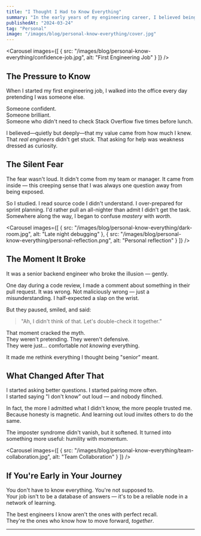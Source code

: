 ```yaml
---
title: "I Thought I Had to Know Everything"
summary: "In the early years of my engineering career, I believed being valuable meant being all-knowing. It took time—and failure—to unlearn that myth."
publishedAt: "2024-03-24"
tag: "Personal"
image: "/images/blog/personal-know-everything/cover.jpg"
---
```


<Carousel
  images={[
    { src: "/images/blog/personal-know-everything/confidence-job.jpg", alt: "First Engineering Job" }
  ]}
/>

## The Pressure to Know

When I started my first engineering job, I walked into the office every day pretending I was someone else.

Someone confident.  
Someone brilliant.  
Someone who didn't need to check Stack Overflow five times before lunch.

I believed—quietly but deeply—that my value came from how much I knew. That *real engineers* didn't get stuck. That asking for help was weakness dressed as curiosity.

## The Silent Fear

The fear wasn't loud. It didn't come from my team or manager. It came from inside — this creeping sense that I was always one question away from being exposed.

So I studied. I read source code I didn't understand. I over-prepared for sprint planning. I'd rather pull an all-nighter than admit I didn't get the task. Somewhere along the way, I began to confuse *mastery* with *worth*.

<Carousel
  images={[
    { src: "/images/blog/personal-know-everything/dark-room.jpg", alt: "Late night debugging" },
    { src: "/images/blog/personal-know-everything/personal-reflection.png", alt: "Personal reflection" }
  ]}
/>

## The Moment It Broke

It was a senior backend engineer who broke the illusion — gently.

One day during a code review, I made a comment about something in their pull request. It was wrong. Not maliciously wrong — just a misunderstanding. I half-expected a slap on the wrist.

But they paused, smiled, and said:  
> "Ah, I didn't think of that. Let's double-check it together.”

That moment cracked the myth.  
They weren't pretending. They weren't defensive.  
They were just… comfortable *not knowing* everything.

It made me rethink everything I thought being "senior” meant.

## What Changed After That

I started asking better questions. I started pairing more often.  
I started saying "I don't know” out loud — and nobody flinched.

In fact, the more I admitted what I didn't know, the more people trusted me. Because honesty is magnetic. And learning out loud invites others to do the same.

The imposter syndrome didn't vanish, but it softened. It turned into something more useful: humility with momentum.

<Carousel
  images={[
    { src: "/images/blog/personal-know-everything/team-collaboration.jpg", alt: "Team Collaboration" }
  ]}
/>

## If You're Early in Your Journey

You don't have to know everything. You're not supposed to.  
Your job isn't to be a database of answers — it's to be a reliable node in a network of learning.

The best engineers I know aren't the ones with perfect recall.  
They're the ones who know how to move forward, *together*.

---